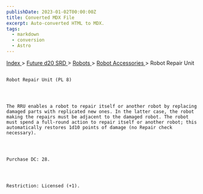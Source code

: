 ```yaml
---
publishDate: 2023-01-02T00:00:00Z
title: Converted MDX File
excerpt: Auto-converted HTML to MDX.
tags:
  - markdown
  - conversion
  - Astro
---
```


[
Index
](-index) >
[
Future d20 SRD
](future-d20-srd-index) >
[
Robots
](future-d20-srd-robots-index) >
[
Robot Accessories
](future-d20-srd-robots-robot-accessories-index) > Robot Repair Unit

##

    Robot Repair Unit (PL 8)




    The RRU enables a robot to repair itself or another robot by replacing damaged parts with replicated new ones. In the latter case, the robot making the repairs must be adjacent to the damaged robot. The robot must spend a full-round action to repair itself or another robot; this automatically restores 1d10 points of damage (no Repair check necessary).




    Purchase DC: 28.




    Restriction: Licensed (+1).
